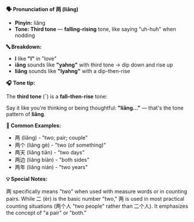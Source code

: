 **🗣️ Pronunciation of 两 (liǎng)**

- **Pinyin:** liǎng
- **Tone: Third tone** — **falling-rising** tone, like saying "uh-huh" when nodding

**🔤 Breakdown:**

- **l** like **"l"** in "love"
- **iǎng** sounds like **"yahng"** with third tone → dip down and rise up
- **liǎng** sounds like **"lyahng"** with a dip-then-rise

**🎧 Tone tip:**

The **third tone** (ˇ) is a **fall–then-rise** tone:

Say it like you're thinking or being thoughtful: **"liǎng..."** — that's the tone pattern of
**liǎng**.

**📝 Common Examples:**

- 两 (liǎng) - "two; pair; couple"
- 两个 (liǎng gè) - "two (of something)"
- 两天 (liǎng tiān) - "two days"
- 两边 (liǎng biān) - "both sides"
- 两年 (liǎng nián) - "two years"

**💡 Special Notes:**

两 specifically means "two" when used with measure words or in counting pairs. While 二 (èr) is the
basic number "two," 两 is used in most practical counting situations (两个人 "two people" rather
than 二个人). It emphasizes the concept of "a pair" or "both."
